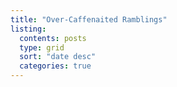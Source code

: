```yaml
---
title: "Over-Caffenaited Ramblings"
listing:
  contents: posts
  type: grid
  sort: "date desc"
  categories: true
---
```

